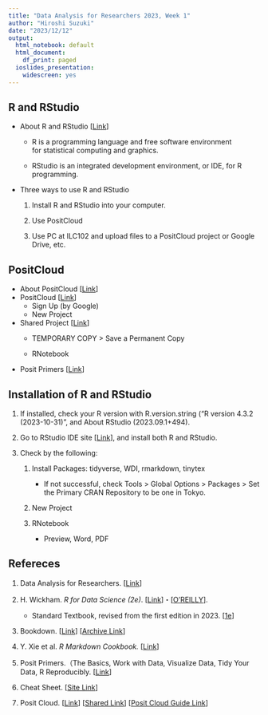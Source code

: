```yaml
---
title: "Data Analysis for Researchers 2023, Week 1"
author: "Hiroshi Suzuki"
date: "2023/12/12"
output:
  html_notebook: default
  html_document:
    df_print: paged
  ioslides_presentation:
    widescreen: yes
---
```


## R and RStudio

-   About R and RStudio [[Link](https://icu-hsuzuki.github.io/da4r/randrstudio.html#randrstudio)]

    -   R is a programming language and free software environment for statistical computing and graphics.

    -   RStudio is an integrated development environment, or IDE, for R programming.

-   Three ways to use R and RStudio

    1.  Install R and RStudio into your computer.

    2.  Use PositCloud

    3.  Use PC at ILC102 and upload files to a PositCloud project or Google Drive, etc.

## PositCloud

-   About PositCloud [[Link](https://icu-hsuzuki.github.io/da4r/randrstudio.html#cloud-free)]
-   PositCloud [[Link](https://posit.cloud/)]
    -   Sign Up (by Google)
    -   New Project
-   Shared Project [[Link](#0)]
    -   TEMPORARY COPY \> Save a Permanent Copy

    -   RNotebook
-   Posit Primers [[Link](https://posit.cloud/learn/primers)]

## Installation of R and RStudio

1.  If installed, check your R version with R.version.string ("R version 4.3.2 (2023-10-31)", and About RStudio (2023.09.1+494).

2.  Go to RStudio IDE site [[Link](https://posit.co/download/rstudio-desktop/)], and install both R and RStudio.

3.  Check by the following:

    1.  Install Packages: tidyverse, WDI, rmarkdown, tinytex

        -   If not successful, check Tools \> Global Options \> Packages \> Set the Primary CRAN Repository to be one in Tokyo.

    2.  New Project

    3.  RNotebook

        -   Preview, Word, PDF

## Refereces

1.  Data Analysis for Researchers. [[Link](https://icu-hsuzuki.github.io/da4r/)]

2.  H. Wickham. *R for Data Science (2e)*. [[Link](https://r4ds.hadley.nz)]・[[O'REILLY](https://www.oreilly.com/library/view/r-for-data/9781492097396/)].

    -   Standard Textbook, revised from the first edition in 2023. [[1e](https://r4ds.had.co.nz/)]

3.  Bookdown. [[Link](https://bookdown.org)] [[Archive Link](https://bookdown.org/home/archive/)]

4.  Y. Xie et al. *R Markdown Cookbook.* [[Link](https://bookdown.org/yihui/rmarkdown/)]

5.  Posit Primers.（The Basics, Work with Data, Visualize Data, Tidy Your Data, R Reproducibly. [[Link](https://posit.cloud/learn/primers)]

6.  Cheat Sheet. [[Site Link](https://rstudio.github.io/cheatsheets/)]

7.  Posit Cloud. [[Link](https://posit.cloud)] [[Shared Link](https://posit.cloud/content/5539763)] [[Posit Cloud Guide Link](https://posit.cloud/learn/guide)]
